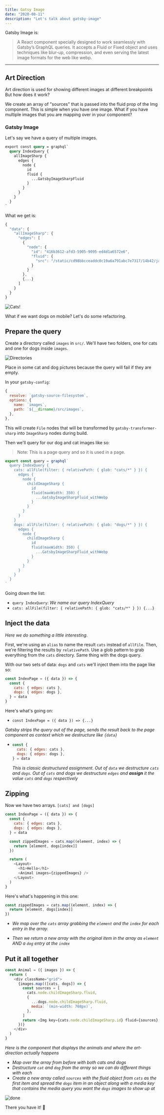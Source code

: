 ```yaml
---
title: Gatsy Image
date: "2020-08-11"
description: "Let's talk about gatsby-image"
---
```


Gatsby Image is:

> A React component specially designed to work seamlessly with Gatsby’s GraphQL queries.
> It accepts a Fluid or Fixed object and uses techniques like blur-up, compression, and even serving the latest image formats for the web like webp.

---

## Art Direction

Art direction is used for
showing different images at different breakpoints
But how does it work?

We create an array of "sources" that is passed into the fluid prop of the Img component. This is simple when you have one image. What if you have multiple images that you are mapping over in your component?

### Gatsby Image

Let's say we have a query of multiple images.

```graphql
export const query = graphql`
  query IndexQuery {
    allImageSharp {
      edges {
        node {
          id
          fluid {
            ...GatsbyImageSharpFluid
          }
        }
      }
    }
  }
`
```

What we get is:

```javascript
{
  "data": {
    "allImageSharp": {
      "edges": [
        {
          "node": {
            "id": "416b3612-afd3-5905-9095-ed4d1a6572e6",
            "fluid": {
              "src": "/static/cd98bbcceaddc0c19a6a791abc7e7317/14b42/jae-park-7GX5aICb5i4-unsplash.jpg"
            }
          }
        },
        {...}
      ]
    }
  }
}
```

![Cats!](../../assets/cats.png)

What if we want dogs on mobile? Let's do some refactoring.

## Prepare the query

Create a directory called `images` in `src/`. We'll have two folders, one for cats and one for dogs inside `images`.

![Directories](../../assets/dirs.png)

Place in some cat and dog pictures because the query will fail if they are empty.

In your `gatsby-config`:

```js
{
  resolve: `gatsby-source-filesystem`,
  options: {
    name: `images`,
    path: `${__dirname}/src/images`,
  },
},
```

This will create `File` nodes that will be transformed by `gatsby-transformer-sharp` into `ImageSharp` nodes during build.

Then we'll query for our dog and cat images like so:

> Note: This is a page query and so it is used in a page.

```js
export const query = graphql`
  query IndexQuery {
    cats: allFile(filter: { relativePath: { glob: "cats/*" } }) {
      edges {
        node {
          childImageSharp {
            id
            fluid(maxWidth: 350) {
              ...GatsbyImageSharpFluid_withWebp
            }
          }
        }
      }
    }
    dogs: allFile(filter: { relativePath: { glob: "dogs/*" } }) {
      edges {
        node {
          childImageSharp {
            id
            fluid(maxWidth: 350) {
              ...GatsbyImageSharpFluid_withWebp
            }
          }
        }
      }
    }
  }
`
```

Going down the list:

- `query IndexQuery`: _We name our query IndexQuery_
- `cats: allFile(filter: { relativePath: { glob: "cats/*" } }) {...}`

## Inject the data

_Here we do something a little interesting_.

First, we're using an `alias` to name the result `cats` instead of `allFile`. Then, we're filtering the results by `relativePath`.
Use a glob pattern to grab everything from the `cats` directory. Same thing with the dogs query.

With our two sets of data: `dogs` and `cats` we'll inject them into the page like so:

```js
const IndexPage = ({ data }) => {
  const {
    cats: { edges: cats },
    dogs: { edges: dogs },
  } = data
}
```

Here's what's going on:

- `const IndexPage = ({ data }) => {...}`

_Gatsby strips the query out of the page, sends the result back to the page component as context which we destructure like `{data}`_

- ```js
  const {
    cats: { edges: cats },
    dogs: { edges: dogs },
  } = data
  ```
  _This is classic destructured assignment. Out of `data` we destructure `cats` and `dogs`. Out of `cats` and dogs
  we destructure `edges` and **assign** it the value `cats` and `dogs` respectively_

## Zipping

Now we have two arrays. `[cats] and [dogs]`

```js
const IndexPage = ({ data }) => {
  const {
    cats: { edges: cats },
    dogs: { edges: dogs },
  } = data

  const zippedImages = cats.map((element, index) => {
    return [element, dogs[index]]
  })

  return (
    <Layout>
      <h1>Hello</h1>
      <Animal images={zippedImages} />
    </Layout>
  )
}
```

Here's what's happening in this one:

```js
const zippedImages = cats.map((element, index) => {
  return [element, dogs[index]]
})
```

- _We map over the `cats` array grabbing the `element` and the `index` for each
  entry in the array._

- _Then we return a *new* array with the original item in the array as `element` *AND*
  a `dog` entry at the `index`_

## Put it all together

```js
const Animal = ({ images }) => {
  return (
    <div className="grid">
      {images.map(([cats, dogs]) => {
        const sources = [
          cats.node.childImageSharp.fluid,
          {
            ...dogs.node.childImageSharp.fluid,
            media: `(min-width: 768px)`,
          },
        ]
        return <Img key={cats.node.childImageSharp.id} fluid={sources} />
      })}
    </div>
  )
}
```

_Here is the component that displays the animals and where the art-direction actually
happens_

- _Map over the array from before with both cats and dogs_
- _Destructure `cat` and `dog` from the array so we can do different things with each_
- _Create a new array called `sources` with the fluid object from `cats` as the first item
  and spread the `dogs` item in an object along with a media key that contains the media query
  you want the `dogs` images to show up at_

![done](../../assets/Untitled-1.gif)

There you have it! 🚀
